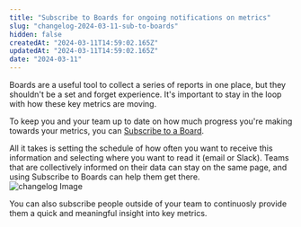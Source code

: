 ```yaml
---
title: "Subscribe to Boards for ongoing notifications on metrics"
slug: "changelog-2024-03-11-sub-to-boards"
hidden: false
createdAt: "2024-03-11T14:59:02.165Z"
updatedAt: "2024-03-11T14:59:02.165Z"
date: "2024-03-11"
---
```

Boards are a useful tool to collect a series of reports in one place, but they shouldn't be a set and forget experience. It's important to stay in the loop with how these key metrics are moving.

To keep you and your team up to date on how much progress you're making towards your metrics, you can [Subscribe to a Board](/docs/boards/advanced#board-subscriptions). 

All it takes is setting the schedule of how often you want to receive this information and selecting where you want to read it (email or Slack).
Teams that are collectively informed on their data can stay on the same page, and using Subscribe to Boards can help them get there.  
![changelog Image](/changelog/subscribetoboards.png)

You can also subscribe people outside of your team to continuosly provide them a quick and meaningful insight into key metrics. 
